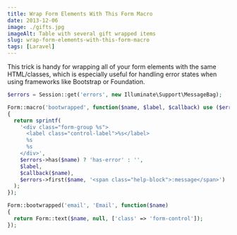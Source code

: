 ```yaml
---
title: Wrap Form Elements With This Form Macro
date: 2013-12-06
image: ./gifts.jpg
imageAlt: Table with several gift wrapped items
slug: wrap-form-elements-with-this-form-macro
tags: [Laravel]
---
```


This trick is handy for wrapping all of your form elements with the same HTML/classes, which is especially useful for handling error states when using frameworks like Bootstrap or Foundation.

```php
$errors = Session::get('errors', new Illuminate\Support\MessageBag);

Form::macro('bootwrapped', function($name, $label, $callback) use ($errors)
{
  return sprintf(
    '<div class="form-group %s">
      <label class="control-label">%s</label>
      %s
      %s
    </div>',
    $errors->has($name) ? 'has-error' : '',
    $label,
    $callback($name),
    $errors->first($name, '<span class="help-block">:message</span>')
  );
});

Form::bootwrapped('email', 'Email', function($name)
{
  return Form::text($name, null, ['class' => 'form-control']);
});
```
